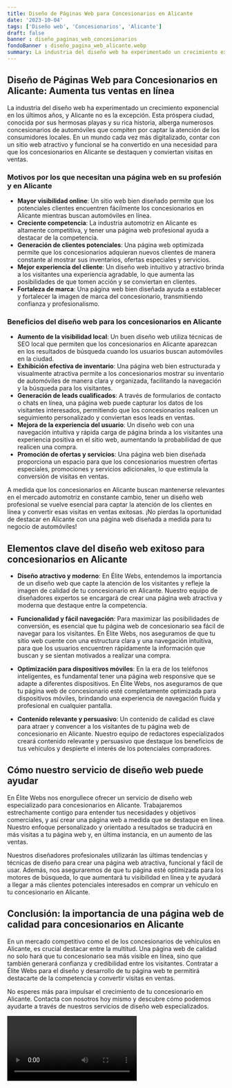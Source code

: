```yaml
---
title: Diseño de Páginas Web para Concesionarios en Alicante
date: '2023-10-04'
tags: ['Diseño web', 'Concesionarios', 'Alicante']
draft: false
banner : diseño_paginas_web_concesionarios
fondoBanner : diseño_pagina_web_alicante.webp
summary: La industria del diseño web ha experimentado un crecimiento exponencial en los últimos años, y Alicante no es la excepción. Esta próspera ciudad, conocida por sus hermosas playas y su rica historia, alberga numerosos concesionarios de automóviles que compiten por captar la atención de los consumidores locales. En un mundo cada vez más digitalizado, contar con un sitio web atractivo y funcional se ha convertido en una necesidad para que los concesionarios en Alicante se destaquen y conviertan visitas en ventas.
---
```


## Diseño de Páginas Web para Concesionarios en Alicante: Aumenta tus ventas en línea

La industria del diseño web ha experimentado un crecimiento exponencial en los últimos años, y Alicante no es la excepción. Esta próspera ciudad, conocida por sus hermosas playas y su rica historia, alberga numerosos concesionarios de automóviles que compiten por captar la atención de los consumidores locales. En un mundo cada vez más digitalizado, contar con un sitio web atractivo y funcional se ha convertido en una necesidad para que los concesionarios en Alicante se destaquen y conviertan visitas en ventas.

### Motivos por los que necesitan una página web en su profesión y en Alicante

- **Mayor visibilidad online**: Un sitio web bien diseñado permite que los potenciales clientes encuentren fácilmente los concesionarios en Alicante mientras buscan automóviles en línea.
- **Creciente competencia**: La industria automotriz en Alicante es altamente competitiva, y tener una página web profesional ayuda a destacar de la competencia.
- **Generación de clientes potenciales**: Una página web optimizada permite que los concesionarios adquieran nuevos clientes de manera constante al mostrar sus inventarios, ofertas especiales y servicios.
- **Mejor experiencia del cliente**: Un diseño web intuitivo y atractivo brinda a los visitantes una experiencia agradable, lo que aumenta las posibilidades de que tomen acción y se conviertan en clientes.
- **Fortaleza de marca**: Una página web bien diseñada ayuda a establecer y fortalecer la imagen de marca del concesionario, transmitiendo confianza y profesionalismo.

### Beneficios del diseño web para los concesionarios en Alicante

- **Aumento de la visibilidad local**: Un buen diseño web utiliza técnicas de SEO local que permiten que los concesionarios en Alicante aparezcan en los resultados de búsqueda cuando los usuarios buscan automóviles en la ciudad.
- **Exhibición efectiva de inventario**: Una página web bien estructurada y visualmente atractiva permite a los concesionarios mostrar su inventario de automóviles de manera clara y organizada, facilitando la navegación y la búsqueda para los visitantes.
- **Generación de leads cualificados**: A través de formularios de contacto o chats en línea, una página web puede capturar los datos de los visitantes interesados, permitiendo que los concesionarios realicen un seguimiento personalizado y conviertan esos leads en ventas.
- **Mejora de la experiencia del usuario**: Un diseño web con una navegación intuitiva y rápida carga de página brinda a los visitantes una experiencia positiva en el sitio web, aumentando la probabilidad de que realicen una compra.
- **Promoción de ofertas y servicios**: Una página web bien diseñada proporciona un espacio para que los concesionarios muestren ofertas especiales, promociones y servicios adicionales, lo que estimula la conversión de visitas en ventas.

A medida que los concesionarios en Alicante buscan mantenerse relevantes en el mercado automotriz en constante cambio, tener un diseño web profesional se vuelve esencial para captar la atención de los clientes en línea y convertir esas visitas en ventas exitosas. ¡No pierdas la oportunidad de destacar en Alicante con una página web diseñada a medida para tu negocio de automóviles!


<GifSeo />

<Cta />

## Elementos clave del diseño web exitoso para concesionarios en Alicante

- **Diseño atractivo y moderno**: En Élite Webs, entendemos la importancia de un diseño web que capte la atención de los visitantes y refleje la imagen de calidad de tu concesionario en Alicante. Nuestro equipo de diseñadores expertos se encargará de crear una página web atractiva y moderna que destaque entre la competencia.

- **Funcionalidad y fácil navegación**: Para maximizar las posibilidades de conversión, es esencial que tu página web de concesionario sea fácil de navegar para los visitantes. En Élite Webs, nos aseguramos de que tu sitio web cuente con una estructura clara y una navegación intuitiva, para que los usuarios encuentren rápidamente la información que buscan y se sientan motivados a realizar una compra.

- **Optimización para dispositivos móviles**: En la era de los teléfonos inteligentes, es fundamental tener una página web responsive que se adapte a diferentes dispositivos. En Élite Webs, nos aseguramos de que tu página web de concesionario esté completamente optimizada para dispositivos móviles, brindando una experiencia de navegación fluida y profesional en cualquier pantalla.

- **Contenido relevante y persuasivo**: Un contenido de calidad es clave para atraer y convencer a los visitantes de tu página web de concesionario en Alicante. Nuestro equipo de redactores especializados creará contenido relevante y persuasivo que destaque los beneficios de tus vehículos y despierte el interés de los potenciales compradores.

## Cómo nuestro servicio de diseño web puede ayudar

En Élite Webs nos enorgullece ofrecer un servicio de diseño web especializado para concesionarios en Alicante. Trabajaremos estrechamente contigo para entender tus necesidades y objetivos comerciales, y así crear una página web a medida que se destaque en línea. Nuestro enfoque personalizado y orientado a resultados se traducirá en más visitas a tu página web y, en última instancia, en un aumento de las ventas.

Nuestros diseñadores profesionales utilizarán las últimas tendencias y técnicas de diseño para crear una página web atractiva, funcional y fácil de usar. Además, nos aseguraremos de que tu página esté optimizada para los motores de búsqueda, lo que aumentará tu visibilidad en línea y te ayudará a llegar a más clientes potenciales interesados en comprar un vehículo en tu concesionario en Alicante.

## Conclusión: la importancia de una página web de calidad para concesionarios en Alicante

En un mercado competitivo como el de los concesionarios de vehículos en Alicante, es crucial destacar entre la multitud. Una página web de calidad no solo hará que tu concesionario sea más visible en línea, sino que también generará confianza y credibilidad entre los visitantes. Contratar a Élite Webs para el diseño y desarrollo de tu página web te permitirá destacarte de la competencia y convertir visitas en ventas.

No esperes más para impulsar el crecimiento de tu concesionario en Alicante. Contacta con nosotros hoy mismo y descubre cómo podemos ayudarte a través de nuestros servicios de diseño web especializados.

<Video />

<CtaBot job='Concesionarios' city='Alicante'/>

<Gmaps query='Alicante+españa+maps' />